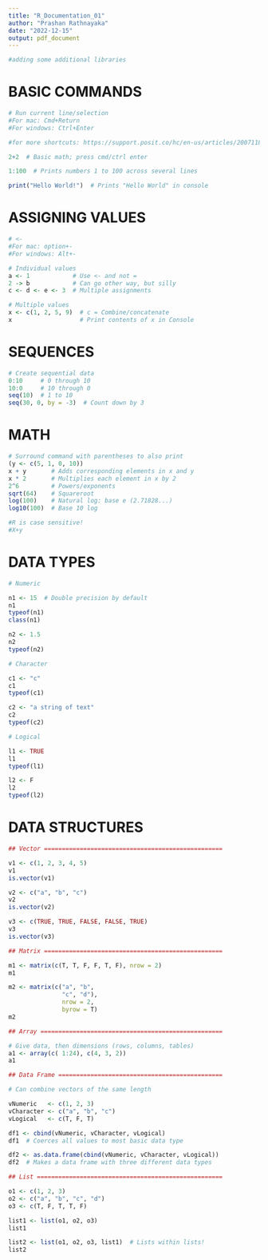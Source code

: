 ```yaml
---
title: "R_Documentation_01"
author: "Prashan Rathnayaka"
date: "2022-12-15"
output: pdf_document
---
```


```r
#adding some additional libraries

```
# BASIC COMMANDS
```r
# Run current line/selection 
#For mac: Cmd+Return
#For windows: Ctrl+Enter

#for more shortcuts: https://support.posit.co/hc/en-us/articles/200711853-Keyboard-Shortcuts-in-the-RStudio-IDE

2+2  # Basic math; press cmd/ctrl enter

1:100  # Prints numbers 1 to 100 across several lines

print("Hello World!")  # Prints "Hello World" in console
```
# ASSIGNING VALUES
```r
# <- 
#For mac: option+-
#For windows: Alt+-

# Individual values
a <- 1            # Use <- and not =
2 -> b            # Can go other way, but silly
c <- d <- e <- 3  # Multiple assignments

# Multiple values
x <- c(1, 2, 5, 9)  # c = Combine/concatenate
x                   # Print contents of x in Console

```
# SEQUENCES
```r

# Create sequential data
0:10     # 0 through 10
10:0     # 10 through 0
seq(10)  # 1 to 10
seq(30, 0, by = -3)  # Count down by 3
```
# MATH
```r
# Surround command with parentheses to also print
(y <- c(5, 1, 0, 10)) 
x + y       # Adds corresponding elements in x and y
x * 2       # Multiplies each element in x by 2
2^6         # Powers/exponents
sqrt(64)    # Squareroot
log(100)    # Natural log: base e (2.71828...)
log10(100)  # Base 10 log
```

```r
#R is case sensitive!
#X+y
```
# DATA TYPES
```r

# Numeric

n1 <- 15  # Double precision by default
n1
typeof(n1)
class(n1)

n2 <- 1.5
n2
typeof(n2)

# Character

c1 <- "c"
c1
typeof(c1)

c2 <- "a string of text"
c2
typeof(c2)

# Logical

l1 <- TRUE
l1
typeof(l1)

l2 <- F
l2
typeof(l2)
```
# DATA STRUCTURES
```r

## Vector ==================================================

v1 <- c(1, 2, 3, 4, 5)
v1
is.vector(v1)

v2 <- c("a", "b", "c")
v2
is.vector(v2)

v3 <- c(TRUE, TRUE, FALSE, FALSE, TRUE)
v3
is.vector(v3)

## Matrix ==================================================

m1 <- matrix(c(T, T, F, F, T, F), nrow = 2)
m1

m2 <- matrix(c("a", "b", 
               "c", "d"), 
               nrow = 2,
               byrow = T)
m2

## Array ===================================================

# Give data, then dimensions (rows, columns, tables)
a1 <- array(c( 1:24), c(4, 3, 2))
a1

## Data Frame ==============================================

# Can combine vectors of the same length

vNumeric   <- c(1, 2, 3)
vCharacter <- c("a", "b", "c")
vLogical   <- c(T, F, T)

df1 <- cbind(vNumeric, vCharacter, vLogical)
df1  # Coerces all values to most basic data type

df2 <- as.data.frame(cbind(vNumeric, vCharacter, vLogical))
df2  # Makes a data frame with three different data types

## List ====================================================

o1 <- c(1, 2, 3)
o2 <- c("a", "b", "c", "d")
o3 <- c(T, F, T, T, F)

list1 <- list(o1, o2, o3)
list1

list2 <- list(o1, o2, o3, list1)  # Lists within lists!
list2
```
